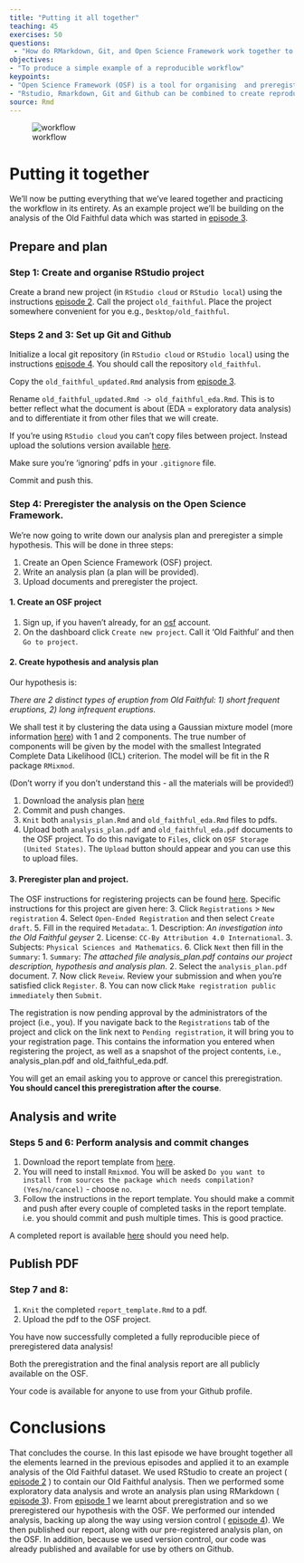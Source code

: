 ```yaml
---
title: "Putting it all together"
teaching: 45
exercises: 50
questions:
 - "How do RMarkdown, Git, and Open Science Framework work together to produce a reproducible data analysis?"
objectives: 
- "To produce a simple example of a reproducible workflow"
keypoints: 
- "Open Science Framework (OSF) is a tool for organising  and preregistering projects and sharing them on the web"
- "Rstudio, Rmarkdown, Git and Github can be combined to create reproducible data analysis workflow"
source: Rmd
---
```


![workflow](../fig/workflow.png)


# Putting it together

We'll now be putting everything that we've leared together and practicing the workflow in its entirety. 
As an example project we'll be building on the analysis of the Old Faithful data which was started
in  [episode 3]({{ page.root }}{% link _episodes/04-RMarkdown.md %}).

## Prepare and plan

### Step 1: Create and organise RStudio project

Create a brand new project (in `RStudio cloud` or `RStudio local`) using the instructions 
[episode 2]({{ page.root }}{% link _episodes/03-RStudio.md %}). Call the project `old_faithful`.
Place the project somewhere convenient for you e.g., `Desktop/old_faithful`. 


### Steps 2 and 3: Set up Git and Github

Initialize a local git repository (in `RStudio cloud` or `RStudio local`) using the instructions 
[episode 4]({{ page.root }}{% link _episodes/05-version-control-RStudio.md %}). You should call
the repository `old_faithful`. 

Copy the `old_faithful_updated.Rmd` analysis from [episode 3]({{ page.root }}{% link _episodes/04-RMarkdown.md %}). 

Rename `old_faithful_updated.Rmd -> old_faithful_eda.Rmd`. This is to better reflect what the 
document is about (EDA = exploratory data analysis) and to differentiate it from other files that we will create. 

If you're using `RStudio cloud` you can't copy files between project. Instead upload the solutions version available [here](https://gist.github.com/RobertArbon/51a6622ac67609e98fafc1f1b6b764ad). 

Make sure you're 'ignoring' pdfs in your `.gitignore` file. 

Commit and push this. 

### Step 4: Preregister the analysis on the Open Science Framework.

We're now going to write down our analysis plan and preregister a simple hypothesis. This will be 
done in three steps: 

1. Create  an Open Science Framework (OSF) project. 
2. Write an analysis plan (a plan will be provided). 
3. Upload documents and preregister the project. 

#### 1. Create an OSF project
1. Sign up, if you haven't already, for an [osf](osf.io) account. 
2. On the dashboard click `Create new project`. Call it 'Old Faithful' and then `Go to project`. 

#### 2. Create hypothesis and analysis plan
Our hypothesis is: 

*There are 2 distinct types of eruption from Old Faithful: 1) short frequent eruptions, 2) long infrequent eruptions.*

We shall test it by clustering the data using a Gaussian mixture model (more information [here](https://brilliant.org/wiki/gaussian-mixture-model/)) with 1 and 2 components. The true number of components will be given by the model with the smallest Integrated Complete Data Likelihood (ICL) criterion. The model will be fit in the R package `RMixmod`. 

(Don't worry if you don't understand this - all the materials will be provided!)

1. Download the analysis plan [here](https://gist.github.com/RobertArbon/a5e6758280082239ae71dfd68de365e9)
2. Commit and push changes. 
2. `Knit` both `analysis_plan.Rmd` and `old_faithful_eda.Rmd` files to pdfs. 
3. Upload both `analysis_plan.pdf` and `old_faithful_eda.pdf` documents  to the OSF project. To do this navigate to `Files`, click on `OSF Storage (United States)`. The `Upload` button should appear and you can use this to upload files.  



#### 3. Preregister plan and project. 
The OSF instructions for registering projects can be found [here](https://help.osf.io/hc/en-us/articles/360019930893). Specific instructions for this project are given here: 
3. Click `Registrations` > `New registration`
4. Select `Open-Ended Registration` and then select `Create draft`. 
5. Fill in the required `Metadata`:. 
    1. Description: *An investigation into the Old Faithful geyser*
    2. License: `CC-By Attribution 4.0 International`. 
    3. Subjects: `Physical Sciences and Mathematics`. 
6. Click `Next` then fill in the `Summary`:
    1. `Summary`: *The attached file analysis_plan.pdf contains our project description, hypothesis and analysis plan.* 
    2. Select the `analysis_plan.pdf` document.
7. Now click `Reveiw`. Review your submission and when you're satisfied click `Register`. 
8. You can now click `Make registration public immediately` then `Submit`. 

The registration is now pending approval by the administrators of the project (i.e., you). If you navigate back to the `Registrations` tab of the project and click on the link next to `Pending registration`, it will bring you to your registration page. This contains the information you entered when registering the project, as well as a snapshot of the project contents, i.e., analysis_plan.pdf and old_faithful_eda.pdf.

You will get an email asking you to approve or cancel this preregistration. **You should cancel this preregistration after the course**.  

## Analysis and write

### Steps 5 and 6: Perform analysis and commit changes

1. Download the report template from [here](https://gist.github.com/RobertArbon/a0a9b71600c713db0f5b31b8712eb3b2). 
2. You will need to install `Rmixmod`. You will be asked `Do you want to install from sources the package which needs compilation? (Yes/no/cancel)` - choose `no`. 
2. Follow the instructions in the report template.  You should make a commit and push after every couple of completed tasks in the report template. i.e. you should commit and push multiple times. This is good practice. 

A completed report is available [here](https://gist.github.com/RobertArbon/491ab16f9fa81b9056fbc5614a6db880) should you need help. 

## Publish PDF

### Step 7 and 8:
1. `Knit` the completed `report_template.Rmd` to a pdf. 
2. Upload the pdf to the OSF project. 

You have now successfully completed a fully reproducible piece of preregistered data analysis!

Both the preregistration and the final analysis report are all publicly available on the OSF. 

Your code is available for anyone to use from your Github profile. 

# Conclusions

That concludes the course. In this last episode we have brought together all the elements learned in the previous episodes and applied it to an example analysis of the Old Faithful dataset. We used RStudio to create an project ( [episode 2]({{ page.root }}{% link _episodes/03-RStudio.md %}) ) to contain our Old Faithful analysis. Then we performed some exploratory data analysis and wrote an analysis plan using RMarkdown ( [episode 3]({{ page.root }}{% link _episodes/04-RMarkdown.md %})). From [episode 1]({{ page.root }}{% link _episodes/01-core-concepts.md %}) we learnt about preregistration and so we preregistered our hypothesis with the OSF. We performed our intended analysis, backing up along the way using version control ( [episode 4]({{ page.root }}{% link _episodes/05-version-control-RStudio.md %})). We then published our report, along with our pre-registered analysis plan, on the OSF. In addition, because we used version control, our code was already published and available for use by others on Github.  






<!-- ## OSF features -->
<!-- The [Open Science Framework (OSF)](osf.io) is a great tool for sharing your work.  -->

<!-- > ## Sign up to the OSF -->
<!-- > Please go to [osf.io](https://osf.io/) and create an OSF account if you haven't already done so! -->
<!-- {: .challenge} -->

<!-- The key features that make it so useful for the purposes of reproducible workflows are:  -->

<!-- 1. **Storage**: it can store an unlimited amount of files, including raw data files,  -->
<!-- accessibly and securely. Even if the Centre for Open Science (the owner of the OSF) go bust,  -->
<!-- they have a fund to maintain the storage.  -->
<!-- 2. **Preregistrations**: You can create an analysis plan and preregister it with the OSF.   -->
<!-- 3. **Preprints**: OSF powers and integrates with many different pre-print servers.  -->
<!-- 3. **Search functions**: Your profile links to all your projects and there is a search function which  -->
<!-- makes your and other people's research findable.  -->
<!-- 3. **Add-ons**: You can link different types of services to an OSF project:  -->
<!--   * 3rd party storage: You can make a specific folder from Google Drive, Dropbox etc. available to  -->
<!--   an OSF project, allowing you to share files without any extra work.  -->
<!--   * References: link a folder from Zotero or Mendeley to share references.  -->
<!--   * Version control: You can also link Github or Gitlab to a project to share code.  -->

<!-- The supporting documentation is excellent and can be found [here](https://help.osf.io/hc/en-us);  -->
<!-- there is also guides to best practice in open science research practices which can be found  -->
<!-- [here](https://help.osf.io/hc/en-us/categories/360001530634-Best-Practices).  -->

<!-- ## OSF Projects -->
<!-- The basic unit of organisation in the OSF Project. Below is a screen shot of a project we have  -->
<!-- called 'Fun New Project'. Each part is described below.  -->

<!-- ![osf project](../fig/osf_project.png) -->

<!-- 1. The title of the project. This can be changed at any time.  -->
<!-- 2. Metadata for the project: list of contributors, a short description, categorisation, license  -->
<!-- timestamps.  -->
<!-- 3. A wiki that can be used to give further description for the project.   -->
<!-- 5. A file browser for the project. This will include any linked storage (e.g. Google Drive) or  -->
<!-- Github repository.  -->
<!-- 4. A citation for the project in any style you like (from a drop down menu).  -->
<!-- 5. A self-contained *component* of the project. Components are just nested projects, i.e.  -->
<!-- they are exactly the same as a project.  -->
<!-- 6. Tags for increasing findability.  -->
<!-- 8. A public feed of updates to the project. You can subscribe to these if you're a contributor.  -->
<!-- 9. Menu bar for extra functionality:  -->
<!--     1. **Files**: a page dedicated to managing your files.  -->
<!--     2. **Wiki**: another link to the wiki editing page.  -->
<!--     3. **Analytics**: see how many times your project has been accessed or your work downloaded.  -->
<!--     5. **Registrations**:  Make a preregistration or view an existing preregistered plan.  -->
<!--     5. **Contributors**: Manage the contributors to the project.  -->
<!--     6. **Add-ons**: configure your add-ons and integrations such as Google Drive and Github.  -->
<!--     7. **Settings**: Miscellaneous settings for the project, e.g. title, email notifications, metadata.  -->

<!-- > ## Create OSF project -->
<!-- > Click on the `Create new project` (see the image below) and create a new project.  -->
<!-- > Call it `ROAR Workshop`. -->
<!-- > ![osf](../fig/osf_dashboard.png) -->
<!-- {: .challenge} -->

<!-- # Work flow -->
<!-- To summarise, our suggested workflow is the following (a detailed explanation is below). Many of  -->
<!-- these steps you should have already done in this workshop. We present it like this so that you have  -->
<!-- a guide for future projects.  -->

<!-- ![workflow](../fig/workflow.png) -->

<!-- ## Steps 1 and 2 -->
<!-- From episode 2 you should have already created an RStudio project called `roar_workshop` and  -->
<!-- initialized it as a `git` repository with a `.gitignore` file that ignores standard `R` and `RStudio` -->
<!-- files. If you haven't done this, navigate to  -->
<!-- [episode 2]({{ page.root }}{% link _episodes/04-RMarkdown.md %}) and follow the instructions there.  -->

<!-- ## Step 3 -->
<!-- > ## Create directory structure -->
<!-- > Using the `Files` pane in `RStudio` create the following file structure. You should already have -->
<!-- > the `test.R` and `test.Rmd` files from episode 2.   -->
<!-- > ~~~ -->
<!-- > roar_workshop\ -->
<!-- >    data\ -->
<!-- >    output\ -->
<!-- >    images\ -->
<!-- >    test.R -->
<!-- >    test.Rmd -->
<!-- > ~~~ -->
<!-- > {: .source } -->
<!-- {: .challenge} -->

<!-- * The `data` folder should contain the data you'll be using.  -->
<!-- * `output` can be used for any results tables (dataframes), model objects, etc. that you create -->
<!-- * `images` can be used to store copies of images that you might need to keep separate (e.g. for  -->
<!-- publication) -->

<!-- ## Step 4  -->
<!-- You should now link the local repository you've created to a new remote repository on Github. To make things easier you can set up SSH access to Github. This isn't necessary but if you do this you won't have to sign in when using Github from your computer. -->

<!-- Thanks to [Happy Git with R](https://happygitwithr.com/) for the instructions.  -->

<!-- > ## Optional: Set up SSH keys -->
<!-- > Follow the instructions on the Github website [here](https://help.github.com/en/enterprise/2.15/user/articles/adding-a-new-ssh-key-to-your-github-account) to set up your SSH key.  -->
<!-- {: .challenge} -->

<!-- > ## Linking local and remote repositories -->
<!-- > 1. Go to https://github.com and make sure you are logged in. -->
<!-- > 2. Click the green `New repository` button. Or, if you are on your own profile page, click on `Repositories`, then click the green “New” button. -->
<!-- > 3. Call the repository 'roar_workshop' -->
<!-- > 4. DO NOT initialize this repository with a README. -->
<!-- > 5. Click the big green button `Create repository.` -->
<!-- > 6. Copy the SSH clone URL to your clipboard via the green `Clone or Download` button. If the link starts with `https` then click the `Use SSH` button in the top right hand corner.  -->
<!-- > 7. Get back to RStudio.  -->
<!-- > 7. Click on the “two purple boxes and a white square” in the Git pane. Click `Add remote`. `Remote Name` should be `origin` (this is the usual name for it); `Remote URL`: paste the url from Github.  -->
<!-- > 8. We should be back in the `New Branch` dialog I assume you’re on the master branch want it to track master on GitHub. Enter master as the branch name and make sure `Sync branch with remote` is checked. Click `Create` (yes, even though the branch already exists). In the next dialog, choose `overwrite`. -->
<!-- {: .challenge} -->


<!-- ## Step 5 -->
<!-- You should have created an OSF project. If you haven't, do this now (see above exercise). You should  -->
<!-- now link Github the github repo as an add-on:  -->

<!-- > ## Link Github to OSF project -->
<!-- > In the `ROAR Workshop` project select the `Add-ons` menu item.  -->
<!-- > Find the `GitHub` add-on from the list.  -->
<!-- > Click the `Confirm` button after reading the Terms.  -->
<!-- > Navigate to the `Configure Add-ons` box at the bottom and click `Import from Profile`.  -->
<!-- > Link your account by following the instructions -->
<!-- > Find your `raor_workshop` repository and click `Save`.  -->
<!-- {: .challenge} -->

<!-- ## Step 6 and 7 -->

<!-- > ## Data analysis! -->
<!-- > you should now create an RMarkdown document called `old_faithful.Rmd` and do some exploratory  -->
<!-- > analysis on the `datasets::faithful` dataframe. After you made some changes to this (even just a  -->
<!-- > few lines) `git add ...` and `git commit ...` (with a message!) and then `git push ...`. You should  -->
<!-- > see this changes appear on the Github repository.  -->
<!-- {: .challenge} -->

<!-- Keep adding analysis and adding/committing/pushing. Try and make a story out of the data. An example  -->
<!-- can be found [here](https://gist.github.com/RobertArbon/6789faa0a207648bc09b2aac982f6e0a).  -->

<!-- ## Step 8  -->
<!-- When you're happy with your analysis. `knit` it to either `html_document` or a `word_document` by  -->
<!-- adjusting the `output` variable in the front matter and pressing `knit` button.  -->
<!-- You should then upload the html or Word document to the OSF project.  -->









